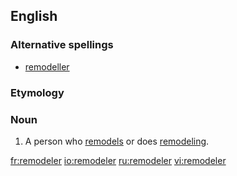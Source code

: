 ==English==

===Alternative spellings===
*[[remodeller]]

===Etymology===
{{suffix|remodel|er}}

===Noun===
{{en-noun}}

# A person who [[remodel]]s or does [[remodeling]].

[[fr:remodeler]]
[[io:remodeler]]
[[ru:remodeler]]
[[vi:remodeler]]